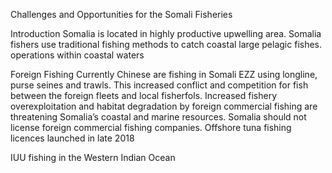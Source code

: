 Challenges and Opportunities for the Somali Fisheries

Introduction
Somalia is located in highly productive upwelling area. Somalia fishers use traditional fishing methods to catch coastal large pelagic fishes. operations within coastal waters 


Foreign Fishing
Currently Chinese are fishing in Somali EZZ using longline, purse seines and trawls. This increased conflict and competition for fish between the foreign fleets and local fisherfols. Increased fishery overexploitation and habitat degradation by foreign commercial fishing are threatening Somalia's coastal and marine resources.
Somalia should not license foreign commercial fishing companies. Offshore tuna fishing licences launched in late 2018

IUU fishing in the Western Indian Ocean
